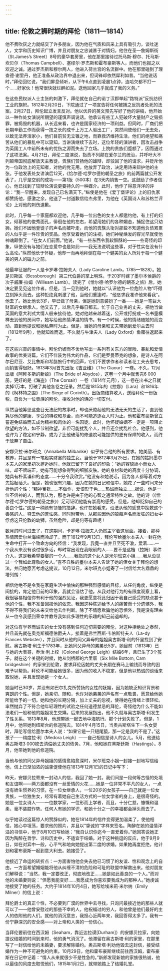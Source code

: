 ```yaml
---
---
---
```

title: 伦敦之狮时期的拜伦（1811—1814）
---




他不费吹灰之力就结交了许多朋友，因为他在气质和风采上具有吸引力，谈吐迷人，文学和历史知识广博，并且对朋友之忠诚甚于对情妇。他住在圣—詹姆斯街（St.James’s Street）8号的豪华套房里，他在那里接待过托马斯·穆尔、托马斯·坎贝尔（Thomas Campbell）、塞缪尔·罗杰斯和霍布豪斯等人，而他们也报之以欢迎之诚。通过罗杰斯和穆尔两人，他进入荷兰宫的名流群中。他在那里碰到了理查德·谢里丹，他正准备从政治界中退出来，但词锋却依然犀利如昔。“当他说话时，”拜伦回忆说，“我们屏息倾听，从下午6点直到凌晨1点钟，连哈欠都不打一个……好家伙！他常很快就烂醉如泥。送他回家几乎就成了我的义务。”

在这些民权派人士主张的刺激下，拜伦就在自己的诺丁汉郡举起“路特派”反抗纺织工业的旗帜。1812年2月20日，下院通过了一项宣告将任何被捕之反抗者处死的法案。2月27日，拜伦起立发言反对。他以优异的英文预先写好了他的讲稿，他开始以一种作处女演说所期望的谨慎声调说话。他承认有些工人犯破坏大量财产之毁损罪，被捣毁的机器，从长远来看，也许是国家经济的一项利益。但同时，厂商们把长期辛勤工作而获得一技之长的成千上万工人驱出工厂，突然间使他们一无去处，以致无法养活家小，他们目前贫无立锥之地，而靠救济维持生活，他们的绝望和痛苦从他们的暴乱中可以窥知。当讲演继续下去时，这位年轻的演讲者，因攻击战争为英国工人中前所未有的忧伤之源而失去了立场。上院的贵族们蹙额了，因而通过了这项法案。4月21日，拜伦二度演说，指责不列颠在爱尔兰的统治，并呼吁大不列颠帝国彻底解放天主教徒，贵族们赞扬他的雄辩，却驳回了他的请求，并贬斥他为一位政治上的无知者，对他的党无用。他放弃了政治，决定用诗来辩护他的主张。于他发表处女讲演后12天，《恰尔德·哈罗尔德的朝圣之旅》的前两篇就公开发表了，几乎是空前的成功——第1版（500本）在3天内销售一空。这鼓励了作者信心，他已找到了较辩论演说更要持久的一种媒介。此时，他作了得意洋洋的评论：“我一早醒来，发现自己已名满天下。”纵使是他在《爱丁堡评论》上的旧仇家都赞扬他，感激之余，他送了一封道歉信给杰弗里，为他在《英国诗人和苏格兰评论》上对他的刺伤道歉。

此时，几乎每一个家庭都欢迎他，几乎每一位出色的女主人都邀约他，有上打的妇女，倾慕他的俊秀面孔，徘徊在他的左右，希望用她们的各种媚态，捕捉住这只幼狮。她们不因他登徒子的声名而被吓走，而他的贵族头衔对那些不知道他负债累累的人似乎是一件珍贵的奖品。他享受着她们的注视，她们神秘焕发的容光早就使他神魂颠倒了。“在女人们前面，”他说，“有一些东西令我软酥酥的——一些奇怪的印象，纵使没有与她们在恋爱中也是如此——我无法说明这些事，对于性实在没有什么高论。”纵然他长于怀疑，他却一而再地拜倒在每一个健美的女人所对于每一个健美的男人的磁力之前。

他最早征服的一人是卡罗琳·拉姆夫人（Lady Caroline Lamb，1785—1828）。她是贝斯区（Bessborough）第三代伯爵的掌上明珠，于20岁时嫁了墨尔本侯爵的次子威廉·拉姆（Willeam Lamb）。读完了《恰尔德·哈罗尔德的朝圣之旅》后，她决定要见见这位作者。但是，当一见到他时，她就以“认识他为一位危险人物”吓得立刻掉头而去。这种拒绝竟刺激了他，当他们重逢时，“他恳求我准许他来看我”。他去了。她比他长3岁，早已做了母亲，但是她刻意装扮了一番——她是一笔巨大财富的女继承人。他又去了，以后几乎每日都去。忙于自己业务的丈夫，把他当做英国的意大利式大情人般来接待他。她对他越来越着迷，公开或打扮成一名书童模样去到他的房间中，她写给他热情洋溢的情书。有一个时候，他的情绪随她的而变动，直到他提议和她私奔时为止。但是，当她的母亲和丈夫带她到爱尔兰去时（1812年9月），他就知难而退，不久就与牛津夫人（Lady Oxford）鱼雁往返起来了。

在这些兴奋的事情中，拜伦仍锲而不舍地写出一系列有关东方的冒险、暴乱和爱情故事的优美诗篇。它们不佯装为伟大的作品，它们是罗曼蒂克的想象，是诗人在阿尔巴尼亚、艾比鲁斯和希腊旅行中的回声，它们不要求作者和读者花工夫去思考，而销售得很好。1813年3月首先出版《吉亚维》（The Giaour）一卷。不久，12月出版《阿拜多斯的新娘》（The Bride of Abydos），这卷一个月中就售完6 000册。更好的是《海盗》（The Corsair）一卷（1814年元月），这一卷在出书之日就卖掉1万本，打破了其他各卷之纪录。然后是1815年的《拉娜》（Lara）和1816年的《柯林特之围》（The Siege of Corinth）。出版商结算收入，送给拜伦一份版税，自负为一位贵族的拜伦，拒收对他的诗的一切支付。

纵然当他筹思这些目无法纪的故事时，却也厌倦起他的无法无天的生活了，直到他耗尽他的健康、享受的特权和基金，而不可能追逐女人时为止。他和霍布豪斯曾立誓避免结婚而去成为精神和肉体的一名囚徒。此时，他怀疑婚姻不一定是一项阻止欲望的方法，如不节制欲望，非但可能扰乱个人，并且还会扰乱社会。他感到，他也许为了稳定和宁静，或为了比他破落的修道院可能提供的更有保障的收入，而终于放弃了自由。

安娜贝拉·米尔班克（Annabella Milbanke）似乎符合他的所有要求。她美丽、有教养，并且是有一笔殷实财富的独生女。当他于1812年3月25日，在她的姑妈墨尔本夫人的家里初次邂逅她时，他就已留下了良好的印象：“她的容貌娇小而女人味，却不很端正。她有可能想象得到的细腻皮肤。她的身材和她的高度十分协调，她具有朴素谦和的态度……十分令我欣赏。”他没有和她说话，因为各人都等着对方先拾起话头。但是，她也很有兴趣，因为在她的日记和信中，她花了一些时间来分析他的个性：“精神矍铄……不做作，爱恨形于色……热诚而独立……据说，他是一位不信神的人，而我认为，那也许是由于他的心智之通常特性之故。他的诗（《恰尔德·哈罗尔德的朝圣之旅》）足可证明他能有崇高的感受，但是，他却贬抑自己的善良个性。”这是一种颇有领悟的措辞，也许在她看来，设法从他的感觉中挽救这个善感的人，释去他的羞怯感，同时附带地，从那些因他的狼藉声名而发狂的妇女中俘虏这只伦敦的幼狮，虽然危险，却是何等有趣呢！

数月的时间过去了，在这期间，卡罗琳·拉姆夫人仍然主宰着这局面。接着，那种热情因爱尔兰海峡而冷却了。而于1812年9月13日，拜伦写给墨尔本夫人一封在他生命中打开一个致命方向的怪信：“我发现，我竟一直并且至死不渝，爱着……一个我从来没有谈过很多话，却时常出现在我眼前的人……要不是这档（拉姆）事件介入，这是我希望要娶的一个人……我指的这个女人是米尔班克小姐……我从没见过一个我如此尊敬的女人。”喜不自胜的墨尔本夫人告诉了她的侄女关于拜伦的想法，并问她愿否考虑这提议。10月12日，米尔班克小姐寄了一封信给大名鼎鼎的塔列朗：

相信他绝不是令我在家庭生活中愉快的那种强烈感情的目标，从任何角度，纵使是间接的，肯定他目前的印象，我就会错估了他。从我对他行为的有限度观察上看，我很容易相信你有利于他的强烈见证，我更愿意将此归因于我自己感受的缺点甚于他的个性，我不准备回报他的依恋。我因这种陈述给予人的痛苦而十分遗憾外，我不得不将我们的未来交给他去作判断。除了不情愿欺骗他的恐惧外，我是没有理由从一位令我感到荣幸并教导我如此多理性的乐趣的知己前退却的。



对这位有学养而诚实的女士没有感到任何迫切需要的拜伦，对这种拒绝处之泰然，并且首先就在奥克斯福德伯爵夫人，接着是弗兰西斯·韦伯斯特夫人（La-dy Frances Webster），并且同时从他的同父异母的姐姐奥古斯塔·利的怀里找到了安慰。奥古斯塔·利生于1783年，比她同父异母的弟弟长5岁。她目前（1813年）已与她的大表哥，乔治·利上校（Colonel George Leigh）结婚6年，且已生了3个孩子。就在这个关键的时候，她从剑桥郡的六里厝（Six Mile Bottom, Cam bridgeshire）的家来到伦敦，要求拜伦因她的丈夫长期在赛马上输钱而导致的困难予以帮助。拜伦不可能给她很多，因为他的收入不稳定，但是他以热诚的谈话来取悦她，并且发现她是一个女人。

她当时已30岁，并没有如巴尔扎克所赞扬的女性的妩媚，因为她缺乏知识背景和爽朗的个性。但是，她亲切、随和，也许对她弟弟的声名有一点敬畏，愿意给他她所能给予的一切。她和他的长期分隔，加上丈夫的忽视，使得她在情绪上很轻松。率然抛弃了不符合他年轻理性的试验之任何道德禁忌的拜伦，奇怪他为什么不能如法老们一般和他的姐姐发生交媾。后来的发展指出，他不久就与奥古斯塔·利发生了性关系。1813年8月，他想带她一起去地中海航行。那个计划失败了。但是，1月中，他带她到纽斯台的修道院去。1814年4月15日，当奥古斯塔生下一名女婴时，拜伦写信给墨尔本夫人说：“如果它是一只短尾猿，那一定是我的不是了。”这孩子——梅度拉·利（Medora Leigh）——自己相信是诗人的女儿。5月，他送给奥古斯塔3 000镑去清偿她丈夫的债务。7月，他和她在黑斯廷斯（Hastings）。8月，他带她到他的修道院。

当他与他的同父异母姐姐的感情愈陷愈深时，米尔班克小姐一封接一封地写信给他，信上日渐加浓的诚挚促使他在1813年12月1日的日记中写下：

昨天，安娜贝拉寄来一封动人的信，我回了她一封。我们间是一段何等古怪的处境和友谊啊——两方面都没有一丝爱情的火花……她是一位非常不平凡的女人，一点没有娇生惯养的习惯，在一位女继承人，一位20岁的女孩子——自己就是一位女贵族，一位独生女，经常有着她自己生活方式的一位女学者的身上，是很奇怪的。她是一位女诗人——一位数学家，一位形而上学者，而且，十分仁慈，慷慨和温柔，毫不装腔作势。任何人有她的学识，和她十分之一的幸福都会掉头而去了。



似乎她读过这篇惊人的赞辞似的，她在1814年的信件变得更加温柔了，使他相信，她心中坦荡，要求他的照片，并且以“挚诚的”字样来签名。陶醉在她的温情洋溢的书信中，他于8月10日写给她：“我自认识你迄今一直爱着你。”她回答说她正因为陶醉在哲学、诗和历史中，不适宜于结婚。对于这种挑逗的反应，他于9月9日，如在对弈中一般，心平气和地向她提出第二度的求婚。如果她再度拒绝，他计划和霍布豪斯一起到意大利去。她接受了。

他接近了命运的转折点：一方面害怕他会失去他已习惯了的友谊、性和观念上的自由，一方面希望婚姻能将他从纠缠不清的危险和可耻的联盟中解救出来。他对朋友们解释说：“当然，我一定要改正，彻底地改正……她是如此善良的一个人。”而对他的未婚妻则说：“但愿我能变好……我愿成为你喜欢要我成为的那种人。”她虔诚地接受了她的任务。大约于1814年10月4日，她写给埃米莉·米尔纳（Emily Milner）的信上说：

拜伦爵士的真正个性，不必要到广漠的世界中去寻找，只询问最接近他的那些人就可以了——他曾安慰过的那些不幸的人，他祝福过的穷人，和他曾是他们最好的主人的依附他的人们。就他的消沉意志，我担心近两年来，我回答得太多了。我有一份宁静深沉的安全感——对上帝和人类的一份信心。



当拜伦要前往在西汉姆（Seaham，靠近达拉谟[Durham]）的安娜贝拉家，向她提议结婚的时间到来时，他的勇气消沉了。他滞留在奥古斯塔·利的家里，在那里写了一封信给他的未婚妻，要求解除婚约。奥古斯塔·利劝他毁去这封信，接受结婚作为一种不可避免的约束。10月29日，他和霍布豪斯继续前往西汉姆，霍布豪斯在日记中记着：“情人从来就很少不是性急的。”新郎发现新娘的家族很热诚，他以最佳的风度去取悦他们，1815年1月2日，就带她踏上了结婚礼堂。